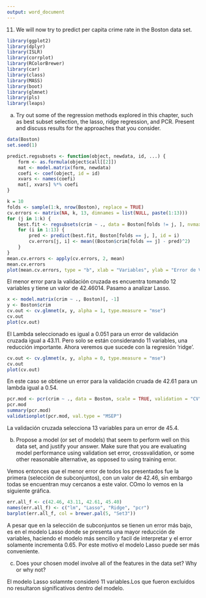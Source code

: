 ```yaml
---
output: word_document
---
```




11. We will now try to predict per capita crime rate in the Boston data set.

```r
library(ggplot2)
library(dplyr)
library(ISLR)
library(corrplot)
library(RColorBrewer)
library(car)
library(class)
library(MASS)
library(boot)
library(glmnet)
library(pls)
library(leaps)
```


(a) Try out some of the regression methods explored in this chapter, such as best subset selection, the lasso, ridge regression, and PCR. Present and discuss results for the approaches that you consider.

```r
data(Boston)
set.seed(1)

predict.regsubsets <- function(object, newdata, id, ...) {
    form <- as.formula(object$call[[2]])
    mat <- model.matrix(form, newdata)
    coefi <- coef(object, id = id)
    xvars <- names(coefi)
    mat[, xvars] %*% coefi
}

k = 10
folds <- sample(1:k, nrow(Boston), replace = TRUE)
cv.errors <- matrix(NA, k, 13, dimnames = list(NULL, paste(1:13)))
for (j in 1:k) {
    best.fit <- regsubsets(crim ~ ., data = Boston[folds != j, ], nvmax = 13)
    for (i in 1:13) {
        pred <- predict(best.fit, Boston[folds == j, ], id = i)
        cv.errors[j, i] <- mean((Boston$crim[folds == j] - pred)^2)
    }
}
mean.cv.errors <- apply(cv.errors, 2, mean)
mean.cv.errors
plot(mean.cv.errors, type = "b", xlab = "Variables", ylab = "Error de Validación cruzada")
```
El menor error para la validación cruzada es encuentra tomando 12 variables y tiene un valor de 42.46014. Pasamo a analizar Lasso.

```r
x <- model.matrix(crim ~ ., Boston)[, -1]
y <- Boston$crim
cv.out <- cv.glmnet(x, y, alpha = 1, type.measure = "mse")
cv.out
plot(cv.out)
```
El Lambda seleccionado es igual a 0.051 para un error de validación cruzada igual a 43.11. Pero solo se están considerando 11 variables, una reducción importante. Ahora veremos que sucede con la regresión 'ridge'. 

```r
cv.out <- cv.glmnet(x, y, alpha = 0, type.measure = "mse")
cv.out
plot(cv.out)
```
En este caso se obtiene un error para la validación cruada de 42.61 para un lambda igual a 0.54.

```r
pcr.mod <- pcr(crim ~ ., data = Boston, scale = TRUE, validation = "CV")
pcr.mod
summary(pcr.mod)
validationplot(pcr.mod, val.type = "MSEP")
```
La validación cruzada selecciona 13 variables para un error de 45.4.



(b) Propose a model (or set of models) that seem to perform well on this data set, and justify your answer. Make sure that you are evaluating model performance using validation set error, crossvalidation, or some other reasonable alternative, as opposed to using training error.


Vemos entonces que el menor error de todos los presentados fue la primera (selección de subconjuntos), con un valor de 42.46, sin embargo todas se encuentran muy cercanos a este valor. COmo lo vemos en la siguiente gráfica.

```r
err.all_f <- c(42.46, 43.11, 42.61, 45.40)
names(err.all_f) <- c("lm", "Lasso", "Ridge", "pcr")
barplot(err.all_f, col = brewer.pal(5, "Set3"))
```

A pesar que en la selección de subconjuntos se tienen un error más bajo, es en el modelo Lasso donde se presenta una mayor reducción de variables, haciendo el modelo más sencillo y facil de interpretar y el error solamente incrementa 0.65. Por este motivo el modelo Lasso puede ser más conveniente.

(c) Does your chosen model involve all of the features in the data set? Why or why not?

El modelo Lasso solamnte consideró 11 variables.Los que fueron excluidos no resultaron significativos dentro del modelo.
